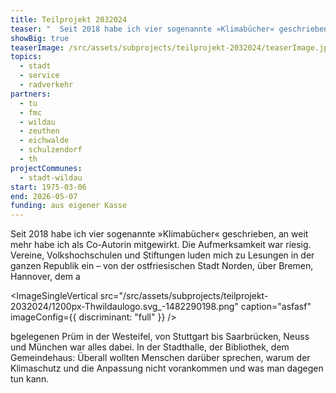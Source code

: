 ```yaml
---
title: Teilprojekt 2032024
teaser: "  Seit 2018 habe ich vier sogenannte »Klimabücher« geschrieben, an weit mehr habe ich als Co-Autorin mitgewirkt. Die Aufmerksamkeit war riesig. Vere"
showBig: true
teaserImage: /src/assets/subprojects/teilprojekt-2032024/teaserImage.jpg
topics:
  - stadt
  - service
  - radverkehr
partners:
  - tu
  - fmc
  - wildau
  - zeuthen
  - eichwalde
  - schulzendorf
  - th
projectCommunes:
  - stadt-wildau
start: 1975-03-06
end: 2026-05-07
funding: aus eigener Kasse
---
```


Seit 2018 habe ich vier sogenannte »Klimabücher« geschrieben, an weit mehr habe ich als Co-Autorin mitgewirkt. Die Aufmerksamkeit war riesig. Vereine, Volkshochschulen und Stiftungen luden mich zu Lesungen in der ganzen Republik ein – von der ostfriesischen Stadt Norden, über Bremen, Hannover, dem a

<ImageSingleVertical
  src="/src/assets/subprojects/teilprojekt-2032024/1200px-Thwildaulogo.svg_-1482290198.png"
  caption="asfasf"
  imageConfig={{ discriminant: "full" }}
/>

bgelegenen Prüm in der Westeifel, von Stuttgart bis Saarbrücken, Neuss und München war alles dabei. In der Stadthalle, der Bibliothek, dem Gemeindehaus: Überall wollten Menschen darüber sprechen, warum der Klimaschutz und die Anpassung nicht vorankommen und was man dagegen tun kann.
